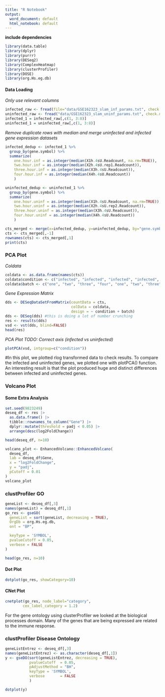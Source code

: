 ```yaml
---
title: "R Notebook"
output:
  word_document: default
  html_notebook: default
---
```

**include dependencies**
```r
library(data.table)
library(dplyr)
library(purrr)
library(DESeq2)
library(ComplexHeatmap)
library(clusterProfiler)
library(DOSE)
library(org.Hs.eg.db)
```

#### Data Loading
*Only use relevant columns*
```r
infected_raw <- fread(file="data/GSE162323_slam_inf_params.txt", check.names=TRUE)
uninfected_raw <- fread("data/GSE162323_slam_uninf_params.txt", check.names=TRUE)
infected_1 = infected_raw[,c(1, 3:8)]
uninfected_1 = uninfected_raw[,c(1, 3:8)]
```

*Remove duplicate rows with median and merge uninfected and infected gene expression datasets*
```r
infected_dedup <- infected_1 %>%
  group_by(gene.symbol) %>%
  summarize(
    one.hour.inf = as.integer(median(X1h.4sU.Readcount, na.rm=TRUE)),
    two.hour.inf = as.integer(median(X2h.4sU.rep1.Readcount)),
    three.hour.inf = as.integer(median(X3h.4sU.Readcount)),
    four.hour.inf = as.integer(median(X4h.4sU.Readcount))
    )

uninfected_dedup <- uninfected_1 %>%
  group_by(gene.symbol) %>%
  summarize(
    one.hour.uninf = as.integer(median(X1h.4sU.Readcount, na.rm=TRUE)),
    two.hour.uninf = as.integer(median(X2h.4sU.rep2.Readcount)),
    three.hour.uninf = as.integer(median(X3h.4sU.Readcount)),
    four.hour.uninf = as.integer(median(X4h.4sU.Readcount))
    )

cts_merged <- merge(x=infected_dedup, y=uninfected_dedup, by="gene.symbol")
cts <- cts_merged[,-1]
rownames(cts) <- cts_merged[,1]
print(cts)
```
### PCA Plot
*Coldata*
```r
coldata <- as.data.frame(names(cts))
coldata$condition <- c("infected", "infected", "infected", "infected", "uninfected", "uninfected", "uninfected", "uninfected")
coldata$batch <- c("one", "two", "three", "four", "one", "two", "three", "four")
```

*Gene Expression Matrix*
```r
dds <- DESeqDataSetFromMatrix(countData = cts,
                              colData = coldata,
                              design = ~ condition + batch)
dds <- DESeq(dds) #this is doing a lot of number crunching
res <- results(dds)
vsd <- vst(dds, blind=FALSE)
head(res)
```
*PCA Plot TODO: Correct axis (infected vs uninfected)*
```R
plotPCA(vsd, intgroup=c("condition"))
```
#In this plot, we plotted rlog transformed data to check results. To compare the infected and uninfected genes, we plotted one with plotPCA() function. An interesting result is that the plot produced huge and distinct differences between infected and uninfected genes. 

### Volcano Plot
#### Some Extra Analysis
```r
set.seed(9823249)
deseq_df <- res |>
  as.data.frame() |>
  tibble::rownames_to_column("Gene") |>
  dplyr::mutate(threshold = padj < 0.05) |>
  arrange(desc(log2FoldChange))

head(deseq_df, n=10)
```
```r
volcano_plot <- EnhancedVolcano::EnhancedVolcano(
  deseq_df,
  lab = deseq_df$Gene,
  x = "log2FoldChange",
  y = "padj",
  pCutoff = 0.01
)
volcano_plot
```
### clustProfiler GO
```r
geneList <- deseq_df[,3]
names(geneList) = deseq_df[,1]
go_res <- gseGO(
  geneList = sort(geneList, decreasing = TRUE),
  OrgDb = org.Hs.eg.db,
  ont = "BP",

  keyType = 'SYMBOL',
  pvalueCutoff = 0.05,
  verbose = FALSE
)

head(go_res, n=10)

```
#### Dot Plot
```r
dotplot(go_res, showCategory=10)
```
#### CNet Plot
```r
cnetplot(go_res, node_label="category", 
        cex_label_category = 1.2) 
```

For the gene ontology using clusterProfiler we looked at the biological processes domain. Many of the genes that are being expressed are related to the immune response.

### clustProfiler Disease Ontology


```r
geneListEntrez <- deseq_df[,3]
names(geneListEntrez) <- as.character(deseq_df[,1])
y <- gseDO(sort(geneListEntrez, decreasing = TRUE),
           pvalueCutoff  = 0.05,
           pAdjustMethod = "BH",
           keyType = 'SYMBOL',
           verbose       = FALSE
           )

```
```r
dotplot(y)
```
